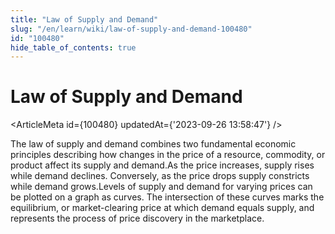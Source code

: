 ```yaml
---
title: "Law of Supply and Demand"
slug: "/en/learn/wiki/law-of-supply-and-demand-100480"
id: "100480"
hide_table_of_contents: true
---
```



# Law of Supply and Demand

<ArticleMeta id={100480} updatedAt={'2023-09-26 13:58:47'} />
<div className='border-solid border-b border-t-0 my-4 border-[var(--ifm-color-gray-300)]' />

The law of supply and demand combines two fundamental economic principles describing how changes in the price of a resource, commodity, or product affect its supply and demand.As the price increases, supply rises while demand declines. Conversely, as the price drops supply constricts while demand grows.Levels of supply and demand for varying prices can be plotted on a graph as curves. The intersection of these curves marks the equilibrium, or market-clearing price at which demand equals supply, and represents the process of price discovery in the marketplace.
